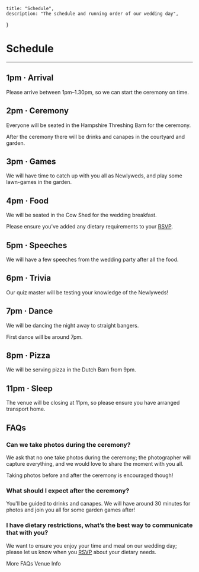 
    title: "Schedule",
    description: "The schedule and running order of our wedding day",
}

# Schedule
---


## **1pm** &middot; Arrival
Please arrive between 1pm–1.30pm, so we can start the ceremony on time.

## **2pm** &middot; Ceremony
Everyone will be seated in the Hampshire Threshing Barn for the ceremony.

After the ceremony there will be drinks and canapes in the courtyard and garden.

## **3pm** &middot; Games
We will have time to catch up with you all as Newlyweds, and play some lawn-games in the garden.

## **4pm** &middot; Food
We will be seated in the Cow Shed for the wedding breakfast.

Please ensure you've added any dietary requirements to your [RSVP](/rsvp).

## **5pm** &middot; Speeches
We will have a few speeches from the wedding party after all the food.

## **6pm** &middot; Trivia
Our quiz master will be testing your knowledge of the Newlyweds!

## **7pm** &middot; Dance
We will be dancing the night away to straight bangers.

First dance will be around 7pm.

## **8pm** &middot; Pizza
We will be serving pizza in the Dutch Barn from 9pm.

## **11pm** &middot; Sleep
The venue will be closing at 11pm, so please ensure you have arranged transport home.


## FAQs

### Can we take photos during the ceremony?
We ask that no one take photos during the ceremony; the photographer will capture everything, and we would love to share the moment with you all.

Taking photos before and after the ceremony is encouraged though!

### What should I expect after the ceremony?
You'll be guided to drinks and canapes. We will have around 30 minutes for photos and join you all for some garden games after!

### I have dietary restrictions, what’s the best way to communicate that with you?
We want to ensure you enjoy your time and meal on our wedding day; please let us know when you [RSVP](/account) about your dietary needs.

<div className={'flex space-x-4'}>
    <Link className={`!mt-8 !mb-12`} href={'/faqs'}>More FAQs</Link>
    <Link className={`!mt-8 !mb-12`} href={'/venue'} variant={'brand'}>Venue Info</Link>
</div>
